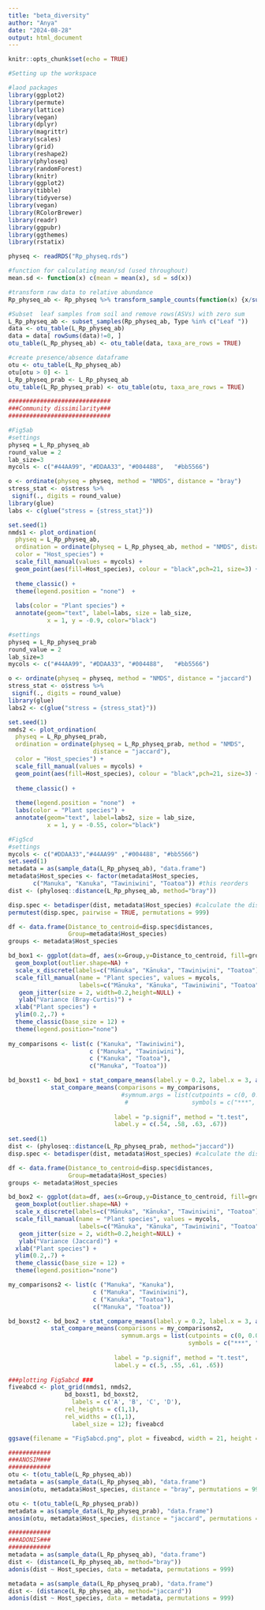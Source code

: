 ---
title: "beta_diversity"
author: "Anya"
date: "2024-08-28"
output: html_document
---

```{r setup, include=FALSE}
knitr::opts_chunk$set(echo = TRUE)
```

```{r}
#Setting up the workspace 

#laod packages
library(ggplot2)
library(permute)
library(lattice)
library(vegan)
library(dplyr)
library(magrittr)
library(scales)
library(grid)
library(reshape2)
library(phyloseq)
library(randomForest)
library(knitr)
library(ggplot2)
library(tibble)
library(tidyverse)
library(vegan)
library(RColorBrewer)
library(readr)
library(ggpubr)
library(ggthemes)
library(rstatix)

physeq <- readRDS("Rp_physeq.rds")

#function for calculating mean/sd (used throughout)
mean.sd <- function(x) c(mean = mean(x), sd = sd(x))

#transform raw data to relative abundance 
Rp_physeq_ab <- Rp_physeq %>% transform_sample_counts(function(x) {x/sum(x)} )

#Subset  leaf samples from soil and remove rows(ASVs) with zero sum
L_Rp_physeq_ab <- subset_samples(Rp_physeq_ab, Type %in% c("Leaf "))
data <- otu_table(L_Rp_physeq_ab)
data = data[ rowSums(data)!=0, ] 
otu_table(L_Rp_physeq_ab) <- otu_table(data, taxa_are_rows = TRUE) 

#create presence/absence dataframe
otu <- otu_table(L_Rp_physeq_ab)
otu[otu > 0] <- 1
L_Rp_physeq_prab <- L_Rp_physeq_ab
otu_table(L_Rp_physeq_prab) <- otu_table(otu, taxa_are_rows = TRUE)

#############################
###Community dissimilarity###
#############################

#Fig5ab
#settings 
physeq = L_Rp_physeq_ab
round_value = 2
lab_size=3
mycols <- c("#44AA99", "#DDAA33", "#004488",   "#bb5566")

o <- ordinate(physeq = physeq, method = "NMDS", distance = "bray")
stress_stat <- o$stress %>%
 signif(., digits = round_value)
library(glue)
labs <- c(glue("stress = {stress_stat}"))

set.seed(1)
nmds1 <- plot_ordination(
  physeq = L_Rp_physeq_ab, 
  ordination = ordinate(physeq = L_Rp_physeq_ab, method = "NMDS", distance = "bray"), 
  color = "Host_species") + 
  scale_fill_manual(values = mycols) +
  geom_point(aes(fill=Host_species), colour = "black",pch=21, size=3) +
  
  theme_classic() + 
  theme(legend.position = "none")  +
  
  labs(color = "Plant species") +
  annotate(geom="text", label=labs, size = lab_size,
           x = 1, y = -0.9, color="black")

#settings 
physeq = L_Rp_physeq_prab
round_value = 2
lab_size=3
mycols <- c("#44AA99", "#DDAA33", "#004488",   "#bb5566")

o <- ordinate(physeq = physeq, method = "NMDS", distance = "jaccard")
stress_stat <- o$stress %>%
 signif(., digits = round_value)
library(glue)
labs2 <- c(glue("stress = {stress_stat}"))

set.seed(1)
nmds2 <- plot_ordination(
  physeq = L_Rp_physeq_prab, 
  ordination = ordinate(physeq = L_Rp_physeq_prab, method = "NMDS", 
                        distance = "jaccard"), 
  color = "Host_species") +
  scale_fill_manual(values = mycols) + 
  geom_point(aes(fill=Host_species), colour = "black",pch=21, size=3) +
  
  theme_classic() + 
  
  theme(legend.position = "none")  +
  labs(color = "Plant species") + 
  annotate(geom="text", label=labs2, size = lab_size,
           x = 1, y = -0.55, color="black")

#Fig5cd
#settings
mycols <- c("#DDAA33","#44AA99" ,"#004488", "#bb5566")
set.seed(1)
metadata = as(sample_data(L_Rp_physeq_ab), "data.frame")
metadata$Host_species <- factor(metadata$Host_species,
       c("Manuka", "Kanuka", "Tawiniwini", "Toatoa")) #this reorders
dist <- (phyloseq::distance(L_Rp_physeq_ab, method="bray")) 

disp.spec <- betadisper(dist, metadata$Host_species) #calculate the dispersion (variance) within each tree species
permutest(disp.spec, pairwise = TRUE, permutations = 999)

df <- data.frame(Distance_to_centroid=disp.spec$distances,
                 Group=metadata$Host_species)
groups <- metadata$Host_species

bd_box1 <- ggplot(data=df, aes(x=Group,y=Distance_to_centroid, fill=groups)) +
  geom_boxplot(outlier.shape=NA) + 
  scale_x_discrete(labels=c("Mānuka", "Kānuka", "Tawiniwini", "Toatoa")) +
  scale_fill_manual(name = "Plant species", values = mycols, 
                    labels=c("Mānuka", "Kānuka", "Tawiniwini", "Toatoa")) +
   geom_jitter(size = 2, width=0.2,height=NULL) + 
   ylab("Variance (Bray-Curtis)") + 
  xlab("Plant species") + 
  ylim(0.2,.7) + 
  theme_classic(base_size = 12) + 
  theme(legend.position="none")
 
my_comparisons <- list(c ("Kanuka", "Tawiniwini"),
                       c ("Manuka", "Tawiniwini"),
                       c ("Kanuka", "Toatoa"),
                       c("Manuka", "Toatoa"))

bd_boxst1 <- bd_box1 + stat_compare_means(label.y = 0.2, label.x = 3, aes(label = sprintf("Betadisper, p = 0.001", as.numeric(..p.format..))), method = "anova") + 
            stat_compare_means(comparisons = my_comparisons,
                                #symnum.args = list(cutpoints = c(0, 0.0001, 0.001, 0.01, 0.05, Inf), 
                                 #                  symbols = c("***", "**", "*", "ns", "ns")),
                               
                              label = "p.signif", method = "t.test",  
                              label.y = c(.54, .58, .63, .67))  
                               
set.seed(1)
dist <- (phyloseq::distance(L_Rp_physeq_prab, method="jaccard")) 
disp.spec <- betadisper(dist, metadata$Host_species) #calculate the dispersion (variance) within each tree species

df <- data.frame(Distance_to_centroid=disp.spec$distances,
                 Group=metadata$Host_species)
groups <- metadata$Host_species

bd_box2 <- ggplot(data=df, aes(x=Group,y=Distance_to_centroid, fill=groups)) +
  geom_boxplot(outlier.shape=NA) + 
  scale_x_discrete(labels=c("Mānuka", "Kānuka", "Tawiniwini", "Toatoa")) +
  scale_fill_manual(name = "Plant species", values = mycols, 
                    labels=c("Mānuka", "Kānuka", "Tawiniwini", "Toatoa")) +
   geom_jitter(size = 2, width=0.2,height=NULL) + 
   ylab("Variance (Jaccard)") + 
  xlab("Plant species") + 
  ylim(0.2,.7) + 
  theme_classic(base_size = 12) + 
  theme(legend.position="none") 

my_comparisons2 <- list(c ("Manuka", "Kanuka"), 
                        c ("Manuka", "Tawiniwini"),
                        c ("Kanuka", "Toatoa"),
                        c("Manuka", "Toatoa"))

bd_boxst2 <- bd_box2 + stat_compare_means(label.y = 0.2, label.x = 3, aes(label = sprintf("Betadisper, p = 0.001", as.numeric(..p.format..))), method = "anova") + 
            stat_compare_means(comparisons = my_comparisons2,
                                symnum.args = list(cutpoints = c(0, 0.001, 0.01, 0.02, 0.05, Inf), 
                                                   symbols = c("***", "***", "**", "*", "ns")),
                               
                              label = "p.signif", method = "t.test",  
                              label.y = c(.5, .55, .61, .65))  
                               
###plotting Fig5abcd ###
fiveabcd <- plot_grid(nmds1, nmds2,  
                bd_boxst1, bd_boxst2,
                  labels = c('A', 'B', 'C', 'D'), 
                rel_heights = c(1,1),
                rel_widths = c(1,1),
                  label_size = 12); fiveabcd

ggsave(filename = "Fig5abcd.png", plot = fiveabcd, width = 21, height = 16, units = c("cm"), dpi = 300)

############
###ANOSIM###
############
otu <- t(otu_table(L_Rp_physeq_ab))
metadata = as(sample_data(L_Rp_physeq_ab), "data.frame")
anosim(otu, metadata$Host_species, distance = "bray", permutations = 999)

otu <- t(otu_table(L_Rp_physeq_prab))
metadata = as(sample_data(L_Rp_physeq_prab), "data.frame")
anosim(otu, metadata$Host_species, distance = "jaccard", permutations = 999)

############
###ADONIS###
############
metadata = as(sample_data(L_Rp_physeq_ab), "data.frame")
dist <- (distance(L_Rp_physeq_ab, method="bray")) 
adonis(dist ~ Host_species, data = metadata, permutations = 999) 

metadata = as(sample_data(L_Rp_physeq_prab), "data.frame")
dist <- (distance(L_Rp_physeq_ab, method="jaccard")) 
adonis(dist ~ Host_species, data = metadata, permutations = 999) 

```

